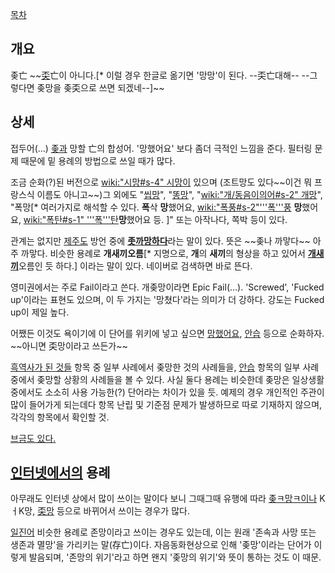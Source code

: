 [[목차]]

== 개요 ==
좆亡 ~~[[奀]]亡이 아니다.[* 이럴 경우 한글로 옮기면 '망망'이 된다. --奀亡대해--  --그렇다면 좆망을 좆奀으로 쓰면 되겠네--]~~

== 상세 ==
접두어(…) [[좆]]과 망할 亡의 합성어. '망했어요' 보다 좀더 극적인 느낌을 준다. 필터링 문제 때문에 밑 용례의 방법으로 쓰일 때가 많다.

조금 순화(?)된 버전으로 [[wiki:"시망#s-4" 시망]]이 있으며 (조트망도 있다~~이건 뭐 프랑스식 이름도 아니고~~)그 외에도 "[[씹]]망", "[[똥]]망", "[[wiki:"개/동음이의어#s-2" 개]]망", "폭망[* 여러가지로 해석할 수 있다. '''폭'''삭 '''망'''했어요, [[wiki:"폭풍#s-2"'''폭'''풍]] '''망'''했어요, [[wiki:"폭탄#s-1" '''폭'''탄]]'''망'''했어요 등. ]" 또는 아작나다, 쪽박 등이 있다.

관계는 없지만 [[제주도]] 방언 중에 [http://krdic.naver.com/detail.nhn?docid=34533700 '''좃까망하다''']라는 말이 있다. 뜻은 ~~좆나 까맣다~~ 아주 까맣다. 비슷한 용례로 '''개새끼오름'''[* 지명으로, '''개'''의 '''새끼'''의 형상을 하고 있어서 '''[[개새끼]]'''오름인 듯 하다.] 이라는 말이 있다. 네이버로 검색하면 바로 뜬다.

영미권에서는 주로 Fail이라고 쓴다. 개좆망이라면 Epic Fail(…). 'Screwed', 'Fucked up'이라는 표현도 있으며, 이 두 가지는 '망쳤다'라는 의미가 더 강하다. 강도는 Fucked up이 제일 높다.

어쨌든 이것도 욕이기에 이 단어를 위키에 넣고 싶으면 [[망했어요]], [[안습]] 등으로 순화하자. ~~아니면 奀망이라고 쓰든가~~

[[흑역사가 된 것들]] 항목 중 일부 사례에서 좆망한 것의 사례들을, [[안습]] 항목의 일부 사례 중에서 좆망할 상황의 사례들을 볼 수 있다. 사실 둘다 용례는 비슷한데 좆망은 일상생활중에서도 소소히 사용 가능한(?) 단어라는 차이가 있을 듯. 예제의 경우 개인적인 주관이 많이 들어가게 되는데다 항목 난립 및 기준점 문제가 발생하므로 따로 기재하지 않으며, 각각의 항목에서 확인할 것.

[http://bgmstore.net/view/rKTpF 브금도 있다.]

== [[인터넷]]에서의 용례 ==
아무래도 인터넷 상에서 많이 쓰이는 말이다 보니 그때그때 유행에 따라 [[우왕ㅋ굳ㅋ|좆ㅋ망ㅋ]]이나 KㅓK망, [[奀]]망 등으로 바뀌어서 쓰이는 경우가 많다.

[[일진어]] 비슷한 용례로 존망이라고 쓰이는 경우도 있는데, 이는 원래 '존속과 사망 또는 생존과 멸망'을 가리키는 말(存亡)이다. 자음동화현상으로 인해 '좆망'이라는 단어가 이렇게 발음되며, '존망의 위기'라고 하면 왠지 '좆망의 위기'와 뜻이 통하는 것도 이 때문.
